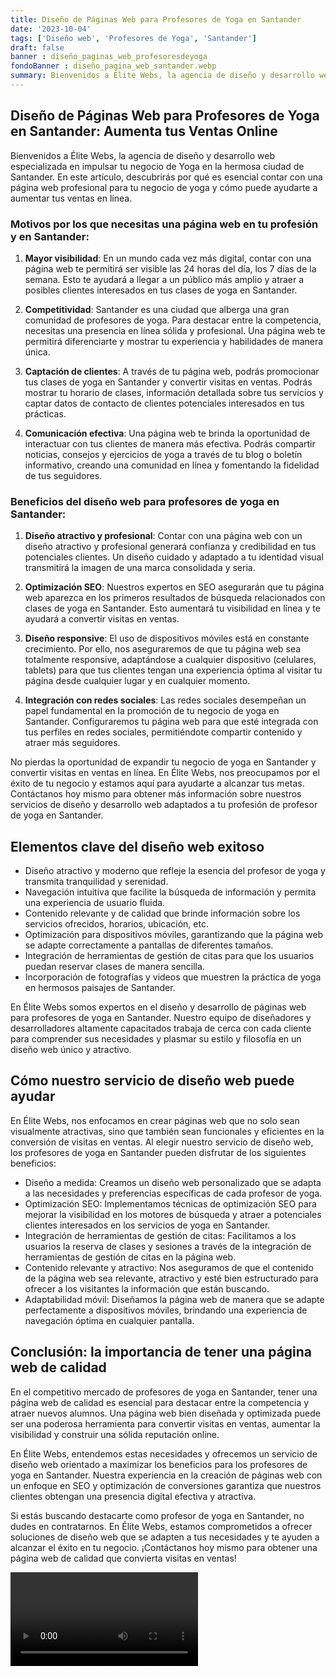 ```yaml
---
title: Diseño de Páginas Web para Profesores de Yoga en Santander
date: '2023-10-04'
tags: ['Diseño web', 'Profesores de Yoga', 'Santander']
draft: false
banner : diseño_paginas_web_profesoresdeyoga
fondoBanner : diseño_pagina_web_santander.webp
summary: Bienvenidos a Élite Webs, la agencia de diseño y desarrollo web especializada en impulsar tu negocio de Yoga en la hermosa ciudad de Santander. En este artículo, descubrirás por qué es esencial contar con una página web profesional para tu negocio de yoga y cómo puede ayudarte a aumentar tus ventas en línea.
---
```


## Diseño de Páginas Web para Profesores de Yoga en Santander: Aumenta tus Ventas Online

Bienvenidos a Élite Webs, la agencia de diseño y desarrollo web especializada en impulsar tu negocio de Yoga en la hermosa ciudad de Santander. En este artículo, descubrirás por qué es esencial contar con una página web profesional para tu negocio de yoga y cómo puede ayudarte a aumentar tus ventas en línea.

### Motivos por los que necesitas una página web en tu profesión y en Santander:

1. **Mayor visibilidad**: En un mundo cada vez más digital, contar con una página web te permitirá ser visible las 24 horas del día, los 7 días de la semana. Esto te ayudará a llegar a un público más amplio y atraer a posibles clientes interesados en tus clases de yoga en Santander.

2. **Competitividad**: Santander es una ciudad que alberga una gran comunidad de profesores de yoga. Para destacar entre la competencia, necesitas una presencia en línea sólida y profesional. Una página web te permitirá diferenciarte y mostrar tu experiencia y habilidades de manera única.

3. **Captación de clientes**: A través de tu página web, podrás promocionar tus clases de yoga en Santander y convertir visitas en ventas. Podrás mostrar tu horario de clases, información detallada sobre tus servicios y captar datos de contacto de clientes potenciales interesados en tus prácticas.

4. **Comunicación efectiva**: Una página web te brinda la oportunidad de interactuar con tus clientes de manera más efectiva. Podrás compartir noticias, consejos y ejercicios de yoga a través de tu blog o boletín informativo, creando una comunidad en línea y fomentando la fidelidad de tus seguidores.

### Beneficios del diseño web para profesores de yoga en Santander:

1. **Diseño atractivo y profesional**: Contar con una página web con un diseño atractivo y profesional generará confianza y credibilidad en tus potenciales clientes. Un diseño cuidado y adaptado a tu identidad visual transmitirá la imagen de una marca consolidada y seria.

2. **Optimización SEO**: Nuestros expertos en SEO asegurarán que tu página web aparezca en los primeros resultados de búsqueda relacionados con clases de yoga en Santander. Esto aumentará tu visibilidad en línea y te ayudará a convertir visitas en ventas.

3. **Diseño responsive**: El uso de dispositivos móviles está en constante crecimiento. Por ello, nos aseguraremos de que tu página web sea totalmente responsive, adaptándose a cualquier dispositivo (celulares, tablets) para que tus clientes tengan una experiencia óptima al visitar tu página desde cualquier lugar y en cualquier momento.

4. **Integración con redes sociales**: Las redes sociales desempeñan un papel fundamental en la promoción de tu negocio de yoga en Santander. Configuraremos tu página web para que esté integrada con tus perfiles en redes sociales, permitiéndote compartir contenido y atraer más seguidores.

No pierdas la oportunidad de expandir tu negocio de yoga en Santander y convertir visitas en ventas en línea. En Élite Webs, nos preocupamos por el éxito de tu negocio y estamos aquí para ayudarte a alcanzar tus metas. Contáctanos hoy mismo para obtener más información sobre nuestros servicios de diseño y desarrollo web adaptados a tu profesión de profesor de yoga en Santander.

<GifSeo />

<Cta />

## Elementos clave del diseño web exitoso

- Diseño atractivo y moderno que refleje la esencia del profesor de yoga y transmita tranquilidad y serenidad.
- Navegación intuitiva que facilite la búsqueda de información y permita una experiencia de usuario fluida.
- Contenido relevante y de calidad que brinde información sobre los servicios ofrecidos, horarios, ubicación, etc.
- Optimización para dispositivos móviles, garantizando que la página web se adapte correctamente a pantallas de diferentes tamaños.
- Integración de herramientas de gestión de citas para que los usuarios puedan reservar clases de manera sencilla.
- Incorporación de fotografías y videos que muestren la práctica de yoga en hermosos paisajes de Santander.

En Élite Webs somos expertos en el diseño y desarrollo de páginas web para profesores de yoga en Santander. Nuestro equipo de diseñadores y desarrolladores altamente capacitados trabaja de cerca con cada cliente para comprender sus necesidades y plasmar su estilo y filosofía en un diseño web único y atractivo.

## Cómo nuestro servicio de diseño web puede ayudar

En Élite Webs, nos enfocamos en crear páginas web que no solo sean visualmente atractivas, sino que también sean funcionales y eficientes en la conversión de visitas en ventas. Al elegir nuestro servicio de diseño web, los profesores de yoga en Santander pueden disfrutar de los siguientes beneficios:
- Diseño a medida: Creamos un diseño web personalizado que se adapta a las necesidades y preferencias específicas de cada profesor de yoga.
- Optimización SEO: Implementamos técnicas de optimización SEO para mejorar la visibilidad en los motores de búsqueda y atraer a potenciales clientes interesados en los servicios de yoga en Santander.
- Integración de herramientas de gestión de citas: Facilitamos a los usuarios la reserva de clases y sesiones a través de la integración de herramientas de gestión de citas en la página web.
- Contenido relevante y atractivo: Nos aseguramos de que el contenido de la página web sea relevante, atractivo y esté bien estructurado para ofrecer a los visitantes la información que están buscando.
- Adaptabilidad móvil: Diseñamos la página web de manera que se adapte perfectamente a dispositivos móviles, brindando una experiencia de navegación óptima en cualquier pantalla.

## Conclusión: la importancia de tener una página web de calidad

En el competitivo mercado de profesores de yoga en Santander, tener una página web de calidad es esencial para destacar entre la competencia y atraer nuevos alumnos. Una página web bien diseñada y optimizada puede ser una poderosa herramienta para convertir visitas en ventas, aumentar la visibilidad y construir una sólida reputación online.

En Élite Webs, entendemos estas necesidades y ofrecemos un servicio de diseño web orientado a maximizar los beneficios para los profesores de yoga en Santander. Nuestra experiencia en la creación de páginas web con un enfoque en SEO y optimización de conversiones garantiza que nuestros clientes obtengan una presencia digital efectiva y atractiva.

Si estás buscando destacarte como profesor de yoga en Santander, no dudes en contratarnos. En Élite Webs, estamos comprometidos a ofrecer soluciones de diseño web que se adapten a tus necesidades y te ayuden a alcanzar el éxito en tu negocio. ¡Contáctanos hoy mismo para obtener una página web de calidad que convierta visitas en ventas!

<Video />

<CtaBot job='Profesores de Yoga' city='Santander'/>

<Gmaps query='Santander+españa+maps' />